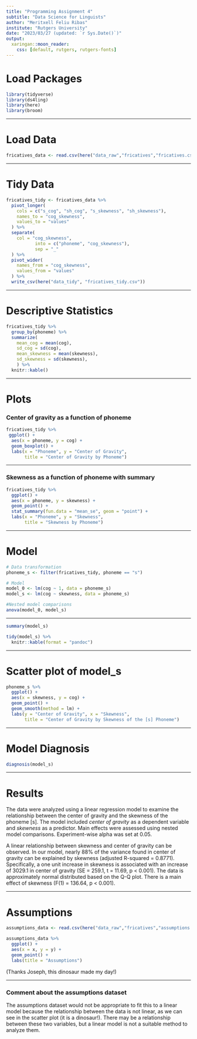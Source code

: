 ```yaml
---
title: "Programming Assignment 4"
subtitle: "Data Science for Linguists"
author: "Meritxell Feliu Ribas"
institute: "Rutgers University"
date: "2023/03/27 (updated: `r Sys.Date()`)"
output:
  xaringan::moon_reader:
    css: [default, rutgers, rutgers-fonts]
---
```


# Load Packages

```r
library(tidyverse)
library(ds4ling)
library(here)
library(broom)
```

---

# Load Data

```r
fricatives_data <- read.csv(here("data_raw","fricatives","fricatives.csv"))
```

---

# Tidy Data

```r
fricatives_tidy <- fricatives_data %>%
  pivot_longer(
    cols = c("s_cog", "sh_cog", "s_skewness", "sh_skewness"),
    names_to = "cog_skewness",
    values_to = "values"
  ) %>%
  separate(
    col = "cog_skewness", 
           into = c("phoneme", "cog_skewness"), 
           sep = "_"
  ) %>%
  pivot_wider(
    names_from = "cog_skewness",
    values_from = "values"
  ) %>%
  write_csv(here("data_tidy", "fricatives_tidy.csv"))
```

---

# Descriptive Statistics

```r
fricatives_tidy %>%
  group_by(phoneme) %>% 
  summarize(
    mean_cog = mean(cog),
    sd_cog = sd(cog),
    mean_skewness = mean(skewness),
    sd_skewness = sd(skewness),
    ) %>%
  knitr::kable()
```

---

# Plots

### Center of gravity as a function of phoneme

```r
fricatives_tidy %>% 
 ggplot() + 
  aes(x = phoneme, y = cog) + 
  geom_boxplot() +
  labs(x = "Phoneme", y = "Center of Gravity",
       title = "Center of Gravity by Phoneme")
```

---

### Skewness as a function of phoneme with summary

```r
fricatives_tidy %>%
  ggplot() +
  aes(x = phoneme, y = skewness) +
  geom_point() +
  stat_summary(fun.data = "mean_se", geom = "point") +
  labs(x = "Phoneme", y = "Skewness",
       title = "Skewness by Phoneme")
```

---

# Model
```r
# Data transformation
phoneme_s <- filter(fricatives_tidy, phoneme == "s")

# Model
model_0 <- lm(cog ~ 1, data = phoneme_s)
model_s <- lm(cog ~ skewness, data = phoneme_s)

#Nested model comparisons
anova(model_0, model_s)
```

---

```r
summary(model_s)

tidy(model_s) %>%
  knitr::kable(format = "pandoc")
```

---

# Scatter plot of model_s
```r
phoneme_s %>% 
  ggplot() + 
  aes(x = skewness, y = cog) + 
  geom_point() +
  geom_smooth(method = lm) +
  labs(y = "Center of Gravity", x = "Skewness",
       title = "Center of Gravity by Skewness of the [s] Phoneme")
```

---

# Model Diagnosis

```r
diagnosis(model_s)
```

---

# Results
The data were analyzed using a linear regression model to examine the relationship between the center of gravity and the skewness of the phoneme [s]. The model included *center of gravity* as a dependent variable and *skewness* as a predictor. Main effects were assessed using nested model comparisons. Experiment-wise alpha was set at 0.05. 

A linear relationship between skewness and center of gravity can be observed. In our model, nearly 88% of the variance found in center of gravity can be explained by skewness (adjusted R-squared = 0.8771). Specifically, a one unit increase in skewness is associated with an increase of 3029.1 in center of gravity (SE = 259.1, t = 11.69, p < 0.001). The data is approximately normal distributed based on the Q-Q plot. There is a main effect of skewness (F(1) = 136.64, p < 0.001). 

---

# Assumptions

```r
assumptions_data <- read.csv(here("data_raw","fricatives","assumptions.csv"))
```

```r
assumptions_data %>% 
  ggplot() + 
  aes(x = x, y = y) + 
  geom_point() +
  labs(title = "Assumptions")
```

(Thanks Joseph, this dinosaur made my day!)

---
### Comment about the assumptions dataset

The assumptions dataset would not be appropriate to fit this to a linear model because the relationship between the data is not linear, as we can see in the scatter plot (it is a dinosaur!). There may be a relationship between these two variables, but a linear model is not a suitable method to analyze them. 

